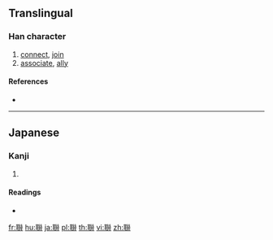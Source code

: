 {{character info/new}}
{{also|聯}}
==Translingual==

===Han character===
{{Han char|rn=128|rad=耳|as=09|sn=15|four=|canj=SJVIT,XSJVI}}

# [[connect]], [[join]]
# [[associate]], [[ally]]

====References====
* {{Han ref|kx=0968.391|dkj=29134|dj=1419.010|hdz=42793.021|uh=8068|ud=32872}}

----

==Japanese==

===Kanji===
{{ja-kanji|grade=|rs=耳09}}

# {{defn|lang=ja|sort=耳09}}

====Readings====
* {{ja-readings|on=[[れん]] (ren)|kun=[[つらねる]] (tsuraneru)|nanori=}}

[[fr:聨]]
[[hu:聨]]
[[ja:聨]]
[[pl:聨]]
[[th:聨]]
[[vi:聨]]
[[zh:聨]]